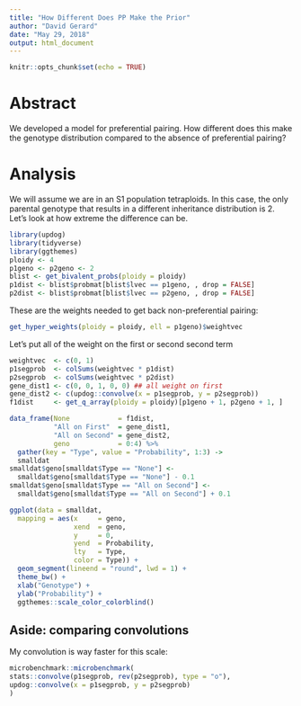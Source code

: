 ```yaml
---
title: "How Different Does PP Make the Prior"
author: "David Gerard"
date: "May 29, 2018"
output: html_document
---
```


```r
knitr::opts_chunk$set(echo = TRUE)
```

# Abstract

We developed a model for preferential pairing. How different does this make the genotype distribution compared to the absence of preferential pairing?

# Analysis

We will assume we are in an S1 population tetraploids. In this case, the only parental genotype that results in a different inheritance distribution is 2. Let's look at how extreme the difference can be.
```r
library(updog)
library(tidyverse)
library(ggthemes)
ploidy <- 4
p1geno <- p2geno <- 2
blist <- get_bivalent_probs(ploidy = ploidy)
p1dist <- blist$probmat[blist$lvec == p1geno, , drop = FALSE]
p2dist <- blist$probmat[blist$lvec == p2geno, , drop = FALSE]
```

These are the weights needed to get back non-preferential pairing:
```r
get_hyper_weights(ploidy = ploidy, ell = p1geno)$weightvec
```

Let's put all of the weight on the first or second second term
```r
weightvec  <- c(0, 1)
p1segprob  <- colSums(weightvec * p1dist)
p2segprob  <- colSums(weightvec * p2dist)
gene_dist1 <- c(0, 0, 1, 0, 0) ## all weight on first
gene_dist2 <- c(updog::convolve(x = p1segprob, y = p2segprob))
f1dist     <- get_q_array(ploidy = ploidy)[p1geno + 1, p2geno + 1, ]
```

```r
data_frame(None            = f1dist,
           "All on First"  = gene_dist1,
           "All on Second" = gene_dist2, 
           geno            = 0:4) %>%
  gather(key = "Type", value = "Probability", 1:3) ->
  smalldat
smalldat$geno[smalldat$Type == "None"] <-
  smalldat$geno[smalldat$Type == "None"] - 0.1
smalldat$geno[smalldat$Type == "All on Second"] <-
  smalldat$geno[smalldat$Type == "All on Second"] + 0.1

ggplot(data = smalldat,
  mapping = aes(x     = geno, 
                xend  = geno, 
                y     = 0, 
                yend  = Probability,
                lty   = Type,
                color = Type)) +
  geom_segment(lineend = "round", lwd = 1) +
  theme_bw() +
  xlab("Genotype") +
  ylab("Probability") +
  ggthemes::scale_color_colorblind()
```


## Aside: comparing convolutions

My convolution is way faster for this scale:
```r
microbenchmark::microbenchmark(
stats::convolve(p1segprob, rev(p2segprob), type = "o"),
updog::convolve(x = p1segprob, y = p2segprob)
)
```




